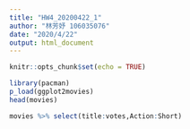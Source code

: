 ```yaml
---
title: "HW4_20200422_1"
author: "林芳妤 106035076"
date: "2020/4/22"
output: html_document
---
```


```r
knitr::opts_chunk$set(echo = TRUE)
```

```r
library(pacman)
p_load(ggplot2movies)
head(movies)
```

```r
movies %>% select(title:votes,Action:Short)
```